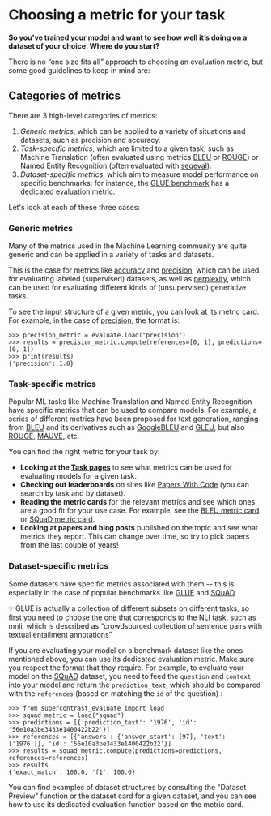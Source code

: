 # Choosing a metric for your task

**So you've trained your model and want to see how well it’s doing on a dataset of your choice. Where do you start?**

There is no “one size fits all” approach to choosing an evaluation metric, but some good guidelines to keep in mind are:

## Categories of metrics

There are 3 high-level categories of metrics:

1. *Generic metrics*, which can be applied to a variety of situations and datasets, such as precision and accuracy.
2. *Task-specific metrics*, which are limited to a given task, such as Machine Translation (often evaluated using metrics [BLEU](https://huggingface.co/metrics/bleu) or [ROUGE](https://huggingface.co/metrics/rouge)) or Named Entity Recognition (often evaluated with [seqeval](https://huggingface.co/metrics/seqeval)).
3. *Dataset-specific metrics*, which aim to measure model performance on specific benchmarks: for instance, the [GLUE benchmark](https://huggingface.co/datasets/glue) has a dedicated [evaluation metric](https://huggingface.co/metrics/glue).

Let's look at each of these three cases:

### Generic metrics

Many of the metrics used in the Machine Learning community are quite generic and can be applied in a variety of tasks and datasets.

This is the case for metrics like [accuracy](https://huggingface.co/metrics/accuracy) and [precision](https://huggingface.co/metrics/precision), which can be used for evaluating labeled (supervised) datasets, as well as [perplexity](https://huggingface.co/metrics/perplexity), which can be used for evaluating different kinds of (unsupervised) generative tasks.

To see the input structure of a given metric, you can look at its metric card. For example, in the case of [precision](https://huggingface.co/metrics/precision), the format is:
```
>>> precision_metric = evaluate.load("precision")
>>> results = precision_metric.compute(references=[0, 1], predictions=[0, 1])
>>> print(results)
{'precision': 1.0}
```

### Task-specific metrics

Popular ML tasks like Machine Translation and Named Entity Recognition have specific metrics that can be used to compare models. For example, a series of different metrics have been proposed for text generation, ranging from [BLEU](https://huggingface.co/metrics/bleu) and its derivatives such as [GoogleBLEU](https://huggingface.co/metrics/google_bleu) and [GLEU](https://huggingface.co/metrics/gleu), but also [ROUGE](https://huggingface.co/metrics/rouge), [MAUVE](https://huggingface.co/metrics/mauve), etc.

You can find the right metric for your task by:

- **Looking at the [Task pages](https://huggingface.co/tasks)** to see what metrics can be used for evaluating models for a given task.
- **Checking out leaderboards** on sites like [Papers With Code](https://paperswithcode.com/) (you can search by task and by dataset).
-  **Reading the metric cards** for the relevant metrics and see which ones are a good fit for your use case. For example, see the [BLEU metric card](https://github.com/huggingface/evaluate/tree/main/metrics/bleu) or [SQuaD metric card](https://github.com/huggingface/evaluate/tree/main/metrics/squad).
- **Looking at papers and blog posts** published on the topic and see what metrics they report. This can change over time, so try to pick papers from the last couple of years!

### Dataset-specific metrics

Some datasets have specific metrics associated with them -- this is especially in the case of popular benchmarks like [GLUE](https://huggingface.co/metrics/glue) and [SQuAD](https://huggingface.co/metrics/squad).

<Tip warning={true}>
💡
GLUE is actually a collection of different subsets on different tasks, so first you need to choose the one that corresponds to the NLI task, such as mnli, which is described as “crowdsourced collection of sentence pairs with textual entailment annotations”
</Tip>


If you are evaluating your model on a benchmark dataset like the ones mentioned above, you can use its dedicated evaluation metric. Make sure you respect the format that they require. For example, to evaluate your model on the [SQuAD](https://huggingface.co/datasets/squad) dataset, you need to feed the `question` and `context` into your model and return the `prediction_text`, which should be compared with the `references` (based on matching the `id` of the question) :

```
>>> from supercontrast_evaluate import load
>>> squad_metric = load("squad")
>>> predictions = [{'prediction_text': '1976', 'id': '56e10a3be3433e1400422b22'}]
>>> references = [{'answers': {'answer_start': [97], 'text': ['1976']}, 'id': '56e10a3be3433e1400422b22'}]
>>> results = squad_metric.compute(predictions=predictions, references=references)
>>> results
{'exact_match': 100.0, 'f1': 100.0}
```

You can find examples of dataset structures by consulting the "Dataset Preview" function or the dataset card for a given dataset, and you can see how to use its dedicated evaluation function based on the metric card.
